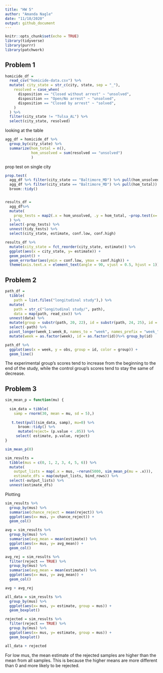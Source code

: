 ```yaml
---
title: "HW 5"
author: "Amanda Nagle"
date: "11/10/2020"
output: github_document
---
```


```r
knitr::opts_chunk$set(echo = TRUE)
library(tidyverse)
library(purrr)
library(patchwork)
```

## Problem 1


```r
homicide_df = 
  read_csv("homicide-data.csv") %>%
  mutate( city_state = str_c(city, state, sep = "_"),
    resolved = case_when(
      disposition == "Closed without arrest" ~ "unsolved",
      disposition == "Open/No arrest" ~ "unsolved",
      disposition == "Closed by arrest" ~ "solved",
    )
  ) %>%
  filter(city_state != "Tulsa_AL") %>%
  select(city_state, resolved)
```
looking at the table

```r
agg_df = homicide_df %>%
  group_by(city_state) %>%
  summarize(hom_total = n(),
            hom_unsolved = sum(resolved == "unsolved")
            )
```

prop test on single city

```r

prop.test(
  agg_df %>% filter(city_state == "Baltimore_MD") %>% pull(hom_unsolved),
  agg_df %>% filter(city_state == "Baltimore_MD") %>% pull(hom_total)) %>%
  broom::tidy()


results_df = 
  agg_df%>%
  mutate(
    prop_tests = map2(.x = hom_unsolved, .y = hom_total, ~prop.test(x=.x, n= .y)), tidy_tests = map(.x = prop_tests, ~broom::tidy(.x))
  ) %>%
  select(-prop_tests) %>%
  unnest(tidy_tests) %>%
  select(city_state, estimate, conf.low, conf.high)
```

```r
results_df %>%
  mutate(city_state = fct_reorder(city_state, estimate)) %>%
  ggplot(aes(x = city_state, y= estimate)) +
  geom_point() +
  geom_errorbar(aes(ymin = conf.low, ymax = conf.high)) +
  theme(axis.text.x = element_text(angle = 90, vjust = 0.5, hjust = 1))
```

## Problem 2

```r
path_df = 
  tibble(
    path = list.files("longitudinal study"),) %>%
  mutate(
    path = str_c("longitudinal study/", path),
    data = map(path, read_csv)) %>%
  unnest(data) %>%
  mutate(group = substr(path, 20, 22), id = substr(path, 24, 25), id = str_c(group, id)) %>%
  select(-path) %>%
  pivot_longer(week_1:week_8, names_to = "week", names_prefix = "week_", values_to = "obs") %>%
  mutate(week = as.factor(week), id = as.factor(id))%>% group_by(id)

path_df %>%
  ggplot(aes(x = week, y = obs, group = id, color = group)) +
  geom_line()


```

The experimental group's scores tend to increase from the beginning to the end of the study, while the control group's scores tend to stay the same of decrease. 

## Problem 3

```r
sim_mean_p = function(mu) {
  
  sim_data = tibble(
    samp = rnorm(30, mean = mu, sd = 5),)
  
   t.test(pull(sim_data, samp), mu=0) %>%
      broom::tidy() %>%
      mutate(reject= (p.value < .05)) %>%
     select( estimate, p.value, reject)
}

sim_mean_p(0)

```

```r
sim_results = 
  tibble(mus = c(0, 1, 2, 3, 4, 5, 6)) %>% 
  mutate(
    output_lists = map(.x = mus, ~rerun(5000, sim_mean_p(mu = .x))),
    estimate_dfs = map(output_lists, bind_rows)) %>% 
  select(-output_lists) %>% 
  unnest(estimate_dfs)
```

Plotting
```r

sim_results %>% 
  group_by(mus) %>%
  summarise(chance_reject = mean(reject)) %>%
  ggplot(aes(x= mus, y= chance_reject)) +
  geom_col()

avg = sim_results %>% 
  group_by(mus) %>%
  summarise(avg_mean = mean(estimate)) %>%
  ggplot(aes(x= mus, y= avg_mean)) +
  geom_col()

avg_rej = sim_results %>% 
  filter(reject == TRUE) %>%
  group_by(mus) %>%
  summarise(avg_mean = mean(estimate)) %>%
  ggplot(aes(x= mus, y= avg_mean)) +
  geom_col()

avg + avg_rej

all_data = sim_results %>% 
  group_by(mus) %>%
  ggplot(aes(x= mus, y= estimate, group = mus)) +
  geom_boxplot()

rejected = sim_results %>% 
  filter(reject == TRUE) %>%
  group_by(mus) %>%
  ggplot(aes(x= mus, y= estimate, group = mus)) +
  geom_boxplot()

all_data + rejected

```
For low mus, the mean estimate of the rejected samples are higher than the mean from all samples. This is because the higher means are more different than 0 and more likely to be rejected. 

